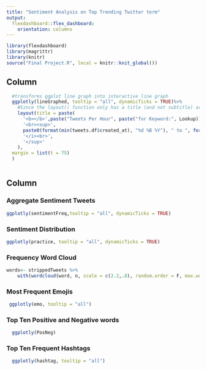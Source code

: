 ---
title: "Sentiment Analysis on Top Trending Twitter term"
output: 
  flexdashboard::flex_dashboard:
    orientation: columns
---
<style>                     
.navbar {
  background-color:lavender;
  border-color:black;
}
.navbar-brand {
color:black!important;
}
</style>

```{r setup, include=FALSE}
library(flexdashboard)
library(magrittr)
library(knitr)
source("Final Project.R", local = knitr::knit_global())
```

Column{data-height=600}
------------------------------------------------------------------------

```{r}
  #transforms ggplot line graph into interactive line graph
  ggplotly(lineGraphed, tooltip = "all", dynamicTicks = TRUE)%>%
    #Since the layout() function only has a title (and not subtitle) argument, we have to use some HTML to format our text to get it just right.
    layout(title = paste(
      '<b></b>',paste("Tweets Per Hour", paste("for Keyword:", Lookup)),
      '<br><sup>',
      paste0(format(min(tweets.df$created_at), "%d %B %Y"), " to ", format(max(tweets.df$created_at),"%d %B %Y")),
      '</i><br>',
      '</sup>'
    ),
  margin = list(t = 75)
  )



```

Column {.tabset}
-----------------------------------------------------------------------

### Aggregate Sentiment Tweets

```{r, fig.width=5, fig.height=5}
ggplotly(sentimentFreq,tooltip = "all", dynamicTicks = TRUE)
```

### Sentiment Distribution

```{r, fig.width=5, fig.height=5}
ggplotly(practice, tooltip = "all", dynamicTicks = TRUE)
```



### Frequency Word Cloud

```{r, fig.width=5, fig.height=5}
words<- strippedTweets %>% 
    with(wordcloud(word, n, scale = c(2.2,.8), random.order = F, max.words = 100, color =brewer.pal(8, "Dark2"), random.color = TRUE))
```

### Most Frequent Emojis

```{r, fig.width=5, fig.height=5}
 ggplotly(emo, tooltip = "all")
```

### Top Ten Positive and Negative words

```{r, fig.width=5, fig.height=5}
  ggplotly(PosNeg)
```

### Top Ten Frequent Hashtags

```{r, fig.width=5, fig.height=5}
  ggplotly(hashtag, tooltip = "all")

```
